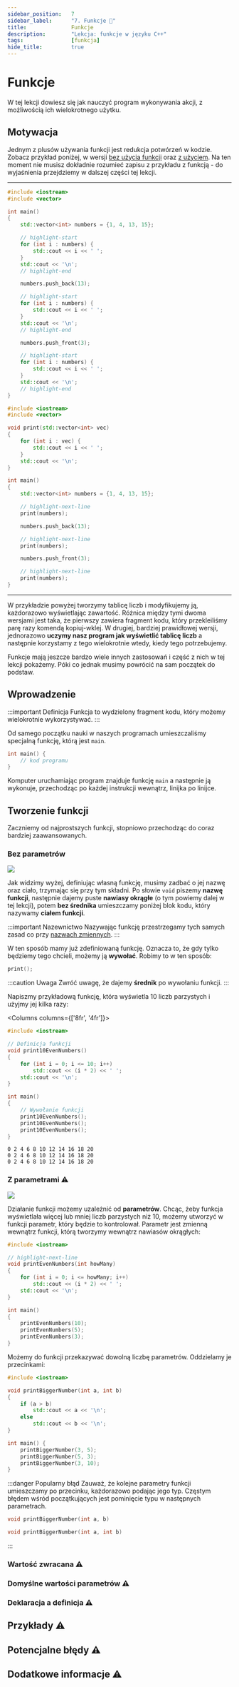 ```yaml
---
sidebar_position:	7
sidebar_label:		"7. Funkcje 🚧"
title:				Funkcje
description:		"Lekcja: funkcje w języku C++"
tags:				[funkcja]
hide_title:			true
---
```




<NotFinished/>

# Funkcje

W tej lekcji dowiesz się jak nauczyć program wykonywania akcji, z możliwością
ich wielokrotnego użytku.

## Motywacja

Jednym z plusów używania funkcji jest redukcja potwórzeń w kodzie. Zobacz przykład
poniżej, w wersji <u>bez użycia funkcji</u> oraz <u>z użyciem</u>. Na ten moment
nie musisz dokładnie rozumieć zapisu z przykładu z funkcją - do wyjaśnienia
przejdziemy w dalszej części tej lekcji.

<hr/>

<Tabs>

<TabItem value="without-functions" label="⚠ Bez funkcji">

<CustomCodeBlock lineNumbers maxLines={20} resizable>

```cpp
#include <iostream>
#include <vector>

int main()
{
	std::vector<int> numbers = {1, 4, 13, 15};

	// highlight-start
	for (int i : numbers) {
		std::cout << i << ' ';
	}
	std::cout << '\n';
	// highlight-end

	numbers.push_back(13);

	// highlight-start
	for (int i : numbers) {
		std::cout << i << ' ';
	}
	std::cout << '\n';
	// highlight-end

	numbers.push_front(3);

	// highlight-start
	for (int i : numbers) {
		std::cout << i << ' ';
	}
	std::cout << '\n';
	// highlight-end
}
```

</CustomCodeBlock>

</TabItem>

<TabItem value="with-function " label="🟢 Z funkcją">

<CustomCodeBlock lineNumbers maxLines={20} resizable>

```cpp
#include <iostream>
#include <vector>

void print(std::vector<int> vec)
{
	for (int i : vec) {
		std::cout << i << ' ';
	}
	std::cout << '\n';
}

int main()
{
	std::vector<int> numbers = {1, 4, 13, 15};

	// highlight-next-line
	print(numbers);

	numbers.push_back(13);

	// highlight-next-line
	print(numbers);

	numbers.push_front(3);

	// highlight-next-line
	print(numbers);
}
```

</CustomCodeBlock>

</TabItem>

</Tabs>

<hr/>

W przykładzie powyżej tworzymy tablicę liczb i modyfikujemy ją, każdorazowo wyświetlając zawartość.
Różnica między tymi dwoma wersjami jest taka, że pierwszy zawiera fragment kodu, który przekleiliśmy
parę razy komendą kopiuj-wklej. W drugiej, bardziej prawidłowej wersji, jednorazowo **uczymy nasz program
jak wyświetlić tablicę liczb** a następnie korzystamy z tego wielokrotnie wtedy, kiedy tego potrzebujemy.

Funkcje mają jeszcze bardzo wiele innych zastosowań i część z nich w tej lekcji pokażemy. Póki co jednak
musimy powrócić na sam początek do podstaw.

## Wprowadzenie

:::important Definicja
Funkcja to wydzielony fragment kodu, który możemy wielokrotnie wykorzystywać.
:::

Od samego początku nauki w naszych programach umieszczaliśmy specjalną funkcję,
którą jest `main`.

```cpp
int main() {
	// kod programu
}
```

Komputer uruchamiając program znajduje funkcję `main` a następnie ją wykonuje,
przechodząc po każdej instrukcji wewnątrz, linijka po linijce.

## Tworzenie funkcji

Zaczniemy od najprostszych funkcji, stopniowo przechodząc do coraz bardziej zaawansowanych.

### Bez parametrów

<Image center border
		src="/img/tutorials/course/basic/functions/proc-no-params-pl.png"
		desc="Schemat najprostszej funkcji"
	/>

Jak widzimy wyżej, definiując własną funkcję, musimy zadbać o jej nazwę oraz ciało, trzymając
się przy tym składni. Po słowie `void` piszemy **nazwę funkcji**, następnie dajemy puste
**nawiasy okrągłe** (o tym powiemy dalej w tej lekcji), potem **bez średnika** umieszczamy poniżej
blok kodu, który nazywamy **ciałem funkcji**.

:::important Nazewnictwo
Nazywając funkcję przestrzegamy tych samych zasad co przy [nazwach zmiennych](../variables/#nazwa-zmiennej).
:::

W ten sposób mamy już zdefiniowaną funkcję. Oznacza to, że gdy tylko będziemy tego chcieli, możemy
ją **wywołać**. Robimy to w ten sposób:

```cpp title="🔹 Wywołanie funkcji"
print();
```

:::caution Uwaga
Zwróć uwagę, że dajemy **średnik** po wywołaniu funkcji.
:::

Napiszmy przykładową funkcję, która wyświetla 10 liczb parzystych i użyjmy jej kilka razy:

<Columns columns={['8fr', '4fr']}>
<div>

```cpp
#include <iostream>

// Definicja funkcji
void print10EvenNumbers()
{
	for (int i = 0; i <= 10; i++)
		std::cout << (i * 2) << ' ';
	std::cout << '\n';
}

int main()
{
	// Wywołanie funkcji
	print10EvenNumbers();
	print10EvenNumbers();
	print10EvenNumbers();
}
```

</div>
<div>

```plaintext title="Wynik (konsola)"
0 2 4 6 8 10 12 14 16 18 20
0 2 4 6 8 10 12 14 16 18 20
0 2 4 6 8 10 12 14 16 18 20
```

</div>
</Columns>

### Z parametrami ⚠

<ImproveSection />

<Image center border
		src="/img/tutorials/course/basic/functions/proc-params-pl.png"
		desc="Schemat funkcji z parametrami"
	/>

Działanie funkcji możemy uzależnić od **parametrów**. Chcąc, żeby funkcja wyświetlała
więcej lub mniej liczb parzystych niż 10, możemy utworzyć w funkcji parametr,
który będzie to kontrolował. Parametr jest zmienną wewnątrz funkcji, którą tworzymy
wewnątrz nawiasów okrągłych:

```cpp
#include <iostream>

// highlight-next-line
void printEvenNumbers(int howMany)
{
	for (int i = 0; i <= howMany; i++)
		std::cout << (i * 2) << ' ';
	std::cout << '\n';
}

int main()
{
	printEvenNumbers(10);
	printEvenNumbers(5);
	printEvenNumbers(3);
}
```

Możemy do funkcji przekazywać dowolną liczbę parametrów. Oddzielamy je przecinkami:

```cpp title="🔹 Wyświetlanie większej z dwóch liczb"
#include <iostream>

void printBiggerNumber(int a, int b)
{
	if (a > b)
		std::cout << a << '\n';
	else
		std::cout << b << '\n';
}

int main() {
	printBiggerNumber(3, 5);
	printBiggerNumber(5, 3);
	printBiggerNumber(3, 10);
}
```

:::danger Popularny błąd
Zauważ, że kolejne parametry funkcji umieszczamy po przecinku, każdorazowo podając jego typ.
Częstym błędem wśród początkujących jest pominięcie typu w następnych parametrach.

<Tabs>
<TabItem label="❌ Źle" value="bad" default>

```cpp
void printBiggerNumber(int a, b)
```

</TabItem>
<TabItem label="✔ Dobrze" value="good">

```cpp
void printBiggerNumber(int a, int b)
```

</TabItem>
</Tabs>

:::

### Wartość zwracana ⚠

<ImproveSection />

### Domyślne wartości parametrów ⚠

<ImproveSection />

### Deklaracja a definicja ⚠

<ImproveSection />

## Przykłady ⚠

<ImproveSection />

## Potencjalne błędy ⚠

<ImproveSection />

## Dodatkowe informacje ⚠

<ImproveSection />